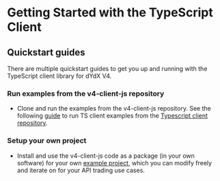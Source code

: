 
# Getting Started with the TypeScript Client

## Quickstart guides

There are multiple quickstart guides to get you up and running with the TypeScript client library for dYdX V4. 

### Run examples from the v4-client-js repository
- Clone and run the examples from the v4-client-js repository. See the following [guide](https://github.com/dydxprotocol/v4-clients/tree/main/v4-client-js#readme) to run TS client examples from the [Typescript client repository](https://github.com/dydxprotocol/v4-clients/tree/main/v4-client-js). 


### Setup your own project
- Install and use the v4-client-js code as a package (in your own software) for your own [example project](https://github.com/dydxfoundation/solutions-public/tree/main/v4-client-js/examples), which you can modify freely
and iterate on for your API trading use cases.